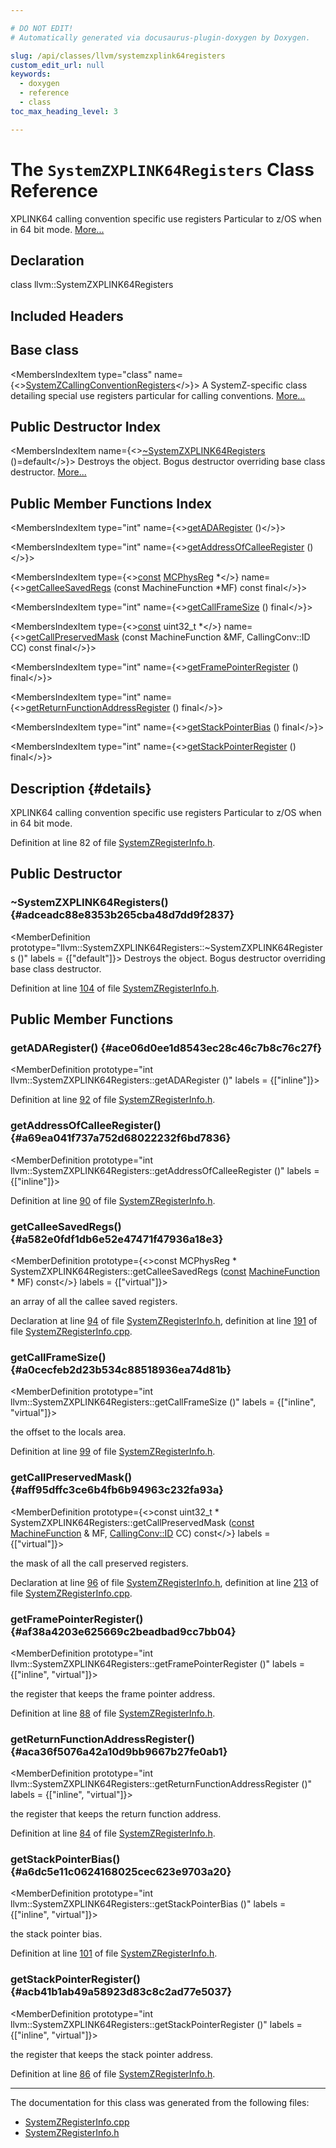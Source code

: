 ```yaml
---

# DO NOT EDIT!
# Automatically generated via docusaurus-plugin-doxygen by Doxygen.

slug: /api/classes/llvm/systemzxplink64registers
custom_edit_url: null
keywords:
  - doxygen
  - reference
  - class
toc_max_heading_level: 3

---
```





# The `SystemZXPLINK64Registers` Class Reference

<DoxygenPage pluginConfig={pluginConfig}>

XPLINK64 calling convention specific use registers Particular to z/OS when in 64 bit mode. <a href="#details">More...</a>

## Declaration

<CodeBlock>class llvm::SystemZXPLINK64Registers</CodeBlock>

## Included Headers

<IncludesList>
<IncludesListItem
  filePath="Target/SystemZ/SystemZRegisterInfo.h"
  permalink="/docs/api/files/lib/lib/target/lib/target/systemz/systemzregisterinfo-h"
  isLocal="true" />
</IncludesList>

## Base class

<MembersIndex>

<MembersIndexItem
  type="class"
  name={<><a href="/docs/api/classes/llvm/systemzcallingconventionregisters">SystemZCallingConventionRegisters</a></>}>
A SystemZ-specific class detailing special use registers particular for calling conventions. <a href="/docs/api/classes/llvm/systemzcallingconventionregisters/#details">More...</a>
</MembersIndexItem>

</MembersIndex>

## Public Destructor Index

<MembersIndex>

<MembersIndexItem
  name={<><a href="#adceadc88e8353b265cba48d7dd9f2837">~SystemZXPLINK64Registers</a> ()=default</>}>
Destroys the object. Bogus destructor overriding base class destructor. <a href="#adceadc88e8353b265cba48d7dd9f2837">More...</a>
</MembersIndexItem>

</MembersIndex>

## Public Member Functions Index

<MembersIndex>

<MembersIndexItem
  type="int"
  name={<><a href="#ace06d0ee1d8543ec28c46c7b8c76c27f">getADARegister</a> ()</>}>
</MembersIndexItem>

<MembersIndexItem
  type="int"
  name={<><a href="#a69ea041f737a752d68022232f6bd7836">getAddressOfCalleeRegister</a> ()</>}>
</MembersIndexItem>

<MembersIndexItem
  type={<><a href="/docs/api/files/lib/lib/target/lib/target/aarch64/aarch64promoteconstant-cpp/#a90f8350fecae261c25be85d38b451bff">const</a> <a href="/docs/api/namespaces/llvm/#aad72cfbb210808985a9dc19f4e5d8542">MCPhysReg</a> &#42;</>}
  name={<><a href="#a582e0fdf1db6e52e47471f47936a18e3">getCalleeSavedRegs</a> (const MachineFunction &#42;MF) const final</>}>
</MembersIndexItem>

<MembersIndexItem
  type="int"
  name={<><a href="#a0cecfeb2d23b534c88518936ea74d81b">getCallFrameSize</a> () final</>}>
</MembersIndexItem>

<MembersIndexItem
  type={<><a href="/docs/api/files/lib/lib/target/lib/target/aarch64/aarch64promoteconstant-cpp/#a90f8350fecae261c25be85d38b451bff">const</a> uint32&#95;t &#42;</>}
  name={<><a href="#aff95dffc3ce6b4fb6b94963c232fa93a">getCallPreservedMask</a> (const MachineFunction &amp;MF, CallingConv::ID CC) const final</>}>
</MembersIndexItem>

<MembersIndexItem
  type="int"
  name={<><a href="#af38a4203e625669c2beadbad9cc7bb04">getFramePointerRegister</a> () final</>}>
</MembersIndexItem>

<MembersIndexItem
  type="int"
  name={<><a href="#aca36f5076a42a10d9bb9667b27fe0ab1">getReturnFunctionAddressRegister</a> () final</>}>
</MembersIndexItem>

<MembersIndexItem
  type="int"
  name={<><a href="#a6dc5e11c0624168025cec623e9703a20">getStackPointerBias</a> () final</>}>
</MembersIndexItem>

<MembersIndexItem
  type="int"
  name={<><a href="#acb41b1ab49a58923d83c8c2ad77e5037">getStackPointerRegister</a> () final</>}>
</MembersIndexItem>

</MembersIndex>

## Description {#details}

XPLINK64 calling convention specific use registers Particular to z/OS when in 64 bit mode.

Definition at line 82 of file <a href="/docs/api/files/lib/lib/target/lib/target/systemz/systemzregisterinfo-h">SystemZRegisterInfo.h</a>.

<SectionDefinition>

## Public Destructor

### ~SystemZXPLINK64Registers() {#adceadc88e8353b265cba48d7dd9f2837}

<MemberDefinition
  prototype="llvm::SystemZXPLINK64Registers::~SystemZXPLINK64Registers ()"
  labels = {["default"]}>
Destroys the object. Bogus destructor overriding base class destructor.

Definition at line <a href="/docs/api/files/lib/lib/target/lib/target/systemz/systemzregisterinfo-h/#l00104">104</a> of file <a href="/docs/api/files/lib/lib/target/lib/target/systemz/systemzregisterinfo-h">SystemZRegisterInfo.h</a>.
</MemberDefinition>

</SectionDefinition>

<SectionDefinition>

## Public Member Functions

### getADARegister() {#ace06d0ee1d8543ec28c46c7b8c76c27f}

<MemberDefinition
  prototype="int llvm::SystemZXPLINK64Registers::getADARegister ()"
  labels = {["inline"]}>

Definition at line <a href="/docs/api/files/lib/lib/target/lib/target/systemz/systemzregisterinfo-h/#l00092">92</a> of file <a href="/docs/api/files/lib/lib/target/lib/target/systemz/systemzregisterinfo-h">SystemZRegisterInfo.h</a>.
</MemberDefinition>

### getAddressOfCalleeRegister() {#a69ea041f737a752d68022232f6bd7836}

<MemberDefinition
  prototype="int llvm::SystemZXPLINK64Registers::getAddressOfCalleeRegister ()"
  labels = {["inline"]}>

Definition at line <a href="/docs/api/files/lib/lib/target/lib/target/systemz/systemzregisterinfo-h/#l00090">90</a> of file <a href="/docs/api/files/lib/lib/target/lib/target/systemz/systemzregisterinfo-h">SystemZRegisterInfo.h</a>.
</MemberDefinition>

### getCalleeSavedRegs() {#a582e0fdf1db6e52e47471f47936a18e3}

<MemberDefinition
  prototype={<>const MCPhysReg &#42; SystemZXPLINK64Registers::getCalleeSavedRegs (<a href="/docs/api/files/lib/lib/target/lib/target/aarch64/aarch64promoteconstant-cpp/#a90f8350fecae261c25be85d38b451bff">const</a> <a href="/docs/api/classes/llvm/machinefunction">MachineFunction</a> &#42; MF) const</>}
  labels = {["virtual"]}>

<SectionUser title="Returns">
an array of all the callee saved registers.
</SectionUser>

Declaration at line <a href="/docs/api/files/lib/lib/target/lib/target/systemz/systemzregisterinfo-h/#l00094">94</a> of file <a href="/docs/api/files/lib/lib/target/lib/target/systemz/systemzregisterinfo-h">SystemZRegisterInfo.h</a>, definition at line <a href="/docs/api/files/lib/lib/target/lib/target/systemz/systemzregisterinfo-cpp/#l00191">191</a> of file <a href="/docs/api/files/lib/lib/target/lib/target/systemz/systemzregisterinfo-cpp">SystemZRegisterInfo.cpp</a>.
</MemberDefinition>

### getCallFrameSize() {#a0cecfeb2d23b534c88518936ea74d81b}

<MemberDefinition
  prototype="int llvm::SystemZXPLINK64Registers::getCallFrameSize ()"
  labels = {["inline", "virtual"]}>

<SectionUser title="Returns">
the offset to the locals area.
</SectionUser>

Definition at line <a href="/docs/api/files/lib/lib/target/lib/target/systemz/systemzregisterinfo-h/#l00099">99</a> of file <a href="/docs/api/files/lib/lib/target/lib/target/systemz/systemzregisterinfo-h">SystemZRegisterInfo.h</a>.
</MemberDefinition>

### getCallPreservedMask() {#aff95dffc3ce6b4fb6b94963c232fa93a}

<MemberDefinition
  prototype={<>const uint32&#95;t &#42; SystemZXPLINK64Registers::getCallPreservedMask (<a href="/docs/api/files/lib/lib/target/lib/target/aarch64/aarch64promoteconstant-cpp/#a90f8350fecae261c25be85d38b451bff">const</a> <a href="/docs/api/classes/llvm/machinefunction">MachineFunction</a> &amp; MF, <a href="/docs/api/namespaces/llvm/callingconv/#abdf8cf606905c10634e831390981b0ed">CallingConv::ID</a> CC) const</>}
  labels = {["virtual"]}>

<SectionUser title="Returns">
the mask of all the call preserved registers.
</SectionUser>

Declaration at line <a href="/docs/api/files/lib/lib/target/lib/target/systemz/systemzregisterinfo-h/#l00096">96</a> of file <a href="/docs/api/files/lib/lib/target/lib/target/systemz/systemzregisterinfo-h">SystemZRegisterInfo.h</a>, definition at line <a href="/docs/api/files/lib/lib/target/lib/target/systemz/systemzregisterinfo-cpp/#l00213">213</a> of file <a href="/docs/api/files/lib/lib/target/lib/target/systemz/systemzregisterinfo-cpp">SystemZRegisterInfo.cpp</a>.
</MemberDefinition>

### getFramePointerRegister() {#af38a4203e625669c2beadbad9cc7bb04}

<MemberDefinition
  prototype="int llvm::SystemZXPLINK64Registers::getFramePointerRegister ()"
  labels = {["inline", "virtual"]}>

<SectionUser title="Returns">
the register that keeps the frame pointer address.
</SectionUser>

Definition at line <a href="/docs/api/files/lib/lib/target/lib/target/systemz/systemzregisterinfo-h/#l00088">88</a> of file <a href="/docs/api/files/lib/lib/target/lib/target/systemz/systemzregisterinfo-h">SystemZRegisterInfo.h</a>.
</MemberDefinition>

### getReturnFunctionAddressRegister() {#aca36f5076a42a10d9bb9667b27fe0ab1}

<MemberDefinition
  prototype="int llvm::SystemZXPLINK64Registers::getReturnFunctionAddressRegister ()"
  labels = {["inline", "virtual"]}>

<SectionUser title="Returns">
the register that keeps the return function address.
</SectionUser>

Definition at line <a href="/docs/api/files/lib/lib/target/lib/target/systemz/systemzregisterinfo-h/#l00084">84</a> of file <a href="/docs/api/files/lib/lib/target/lib/target/systemz/systemzregisterinfo-h">SystemZRegisterInfo.h</a>.
</MemberDefinition>

### getStackPointerBias() {#a6dc5e11c0624168025cec623e9703a20}

<MemberDefinition
  prototype="int llvm::SystemZXPLINK64Registers::getStackPointerBias ()"
  labels = {["inline", "virtual"]}>

<SectionUser title="Returns">
the stack pointer bias.
</SectionUser>

Definition at line <a href="/docs/api/files/lib/lib/target/lib/target/systemz/systemzregisterinfo-h/#l00101">101</a> of file <a href="/docs/api/files/lib/lib/target/lib/target/systemz/systemzregisterinfo-h">SystemZRegisterInfo.h</a>.
</MemberDefinition>

### getStackPointerRegister() {#acb41b1ab49a58923d83c8c2ad77e5037}

<MemberDefinition
  prototype="int llvm::SystemZXPLINK64Registers::getStackPointerRegister ()"
  labels = {["inline", "virtual"]}>

<SectionUser title="Returns">
the register that keeps the stack pointer address.
</SectionUser>

Definition at line <a href="/docs/api/files/lib/lib/target/lib/target/systemz/systemzregisterinfo-h/#l00086">86</a> of file <a href="/docs/api/files/lib/lib/target/lib/target/systemz/systemzregisterinfo-h">SystemZRegisterInfo.h</a>.
</MemberDefinition>

</SectionDefinition>

<hr/>

The documentation for this class was generated from the following files:

<ul>
<li><a href="/docs/api/files/lib/lib/target/lib/target/systemz/systemzregisterinfo-cpp">SystemZRegisterInfo.cpp</a></li>
<li><a href="/docs/api/files/lib/lib/target/lib/target/systemz/systemzregisterinfo-h">SystemZRegisterInfo.h</a></li>
</ul>

</DoxygenPage>

